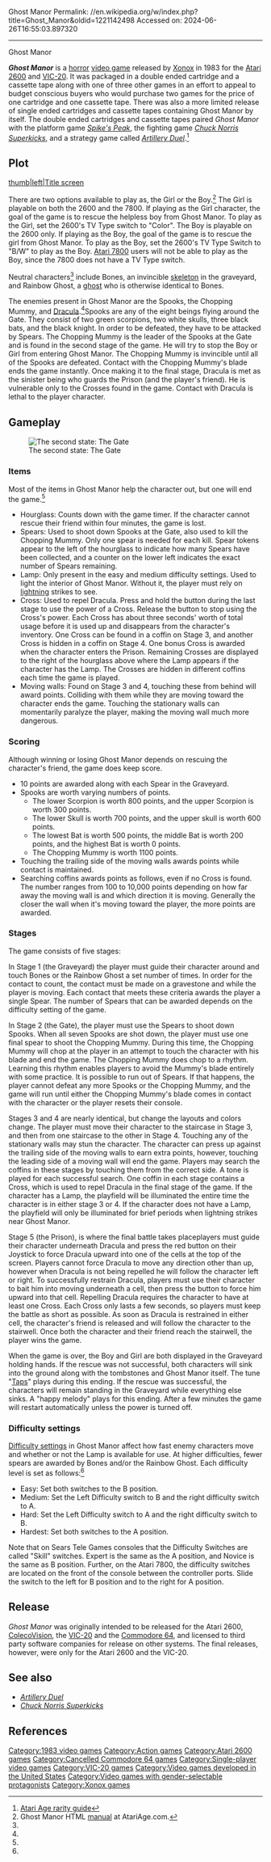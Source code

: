Ghost Manor
Permalink: //en.wikipedia.org/w/index.php?title=Ghost_Manor&oldid=1221142498
Accessed on: 2024-06-26T16:55:03.897320



------
Ghost Manor
{{About|the video game|the comic book|Ghost Manor (comics)}}
{{multiple issues|
{{unreliable sources|date=August 2013}}
{{manual|date=July 2015}}
}}

{{Infobox video game
|image =
|caption =
|developer = [[Xonox]]
|publisher = Xonox
|designer = 
|released = {{vgrelease|NA|1983|PAL|1983}}
|genre = [[Action game|Action]]
|modes = [[Single-player video game|Single-player]]
|platforms = [[Atari 2600]], [[VIC-20]]
}}

'''''Ghost Manor''''' is a [[Survival horror|horror]] [[video game]] released by [[Xonox]] in 1983 for the [[Atari 2600]] and [[VIC-20]].  It was packaged in a double ended cartridge and a cassette tape along with one of three other games in an effort to appeal to budget conscious buyers who would purchase two games for the price of one cartridge and one cassette tape. There was also a more limited release of single ended cartridges and cassette tapes containing Ghost Manor by itself. The double ended cartridges and cassette tapes paired ''Ghost Manor'' with the platform game ''[[Spike's Peak]]'', the fighting game ''[[Chuck Norris Superkicks]]'', and a strategy game called ''[[Artillery Duel]]''.<ref name="AA_rarity_guide">[http://www.atariage.com/software_list.html?SystemID=2600 Atari Age rarity guide]</ref>

==Plot==
[[image:Ghost Manor Title.png|thumb|left|Title screen]]

There are two options available to play as, the Girl or the Boy.<ref name="ghost_manor_instructions">Ghost Manor HTML [http://www.atariage.com/manual_html_page.html?SoftwareLabelID=207 manual] {{Webarchive|url=https://web.archive.org/web/20060116155228/http://www.atariage.com/manual_html_page.html?SoftwareLabelID=207 |date=2006-01-16 }} at AtariAge.com.</ref> The Girl is playable on both the 2600 and the 7800. If playing as the Girl character, the goal of the game is to rescue the helpless boy from Ghost Manor.  To play as the Girl, set the 2600's TV Type switch to "Color". The Boy is playable on the 2600 only. If playing as the Boy, the goal of the game is to rescue the girl from Ghost Manor. To play as the Boy, set the 2600's TV Type Switch to "B/W" to play as the Boy.  [[Atari 7800]] users will not be able to play as the Boy, since the 7800 does not have a TV Type switch.

Neutral characters<ref name="ghost_manor_instructions" /> include Bones, an invincible [[skeleton (undead)|skeleton]] in the graveyard, and Rainbow Ghost, a [[ghost]] who is otherwise identical to Bones.

The enemies present in Ghost Manor are the Spooks, the Chopping Mummy, and [[Count Dracula|Dracula]].<ref name="ghost_manor_instructions" />Spooks are any of the eight beings flying around the Gate.  They consist of two green scorpions, two white skulls, three black bats, and the black knight.  In order to be defeated, they have to be attacked by Spears. The Chopping Mummy is the leader of the Spooks at the Gate and is found in the second stage of the game. He will try to stop the Boy or Girl from entering Ghost Manor.  The Chopping Mummy is invincible until all of the Spooks are defeated.  Contact with the Chopping Mummy's blade ends the game instantly. Once making it to the final stage, Dracula is met as the sinister being who guards the Prison (and the player's friend).  He is vulnerable only to the Crosses found in the game.  Contact with Dracula is lethal to the player character.

==Gameplay==
[[File:Ghost_Manor_Screenshot.png|thumb|The second state: The Gate]]

===Items===
Most of the items in Ghost Manor help the character out, but one will end the game.<ref name="ghost_manor_instructions" />
*Hourglass:  Counts down with the game timer. If the character cannot rescue their friend within four minutes, the game is lost.
*Spears:  Used to shoot down Spooks at the Gate, also used to kill the Chopping Mummy.  Only one spear is needed for each kill.  Spear tokens appear to the left of the hourglass to indicate how many Spears have been collected, and a counter on the lower left indicates the exact number of Spears remaining.
*Lamp:  Only present in the easy and medium difficulty settings.  Used to light the interior of Ghost Manor.  Without it, the player must rely on [[lightning]] strikes to see.
*Cross:  Used to repel Dracula.  Press and hold the button during the last stage to use the power of a Cross.  Release the button to stop using the Cross's power.  Each Cross has about three seconds' worth of total usage before it is used up and disappears from the character's inventory.  One Cross can be found in a coffin on Stage 3, and another Cross is hidden in a coffin on Stage 4.  One bonus Cross is awarded when the character enters the Prison.  Remaining Crosses are displayed to the right of the hourglass above where the Lamp appears if the character has the Lamp.  The Crosses are hidden in different coffins each time the game is played.
*Moving walls:  Found on Stage 3 and 4, touching these from behind will award points. Colliding with them while they are moving toward the character ends the game. Touching the stationary walls can momentarily paralyze the player, making the moving wall much more dangerous.

===Scoring===
Although winning or losing Ghost Manor depends on rescuing the character's friend, the game does keep score.
*10 points are awarded along with each Spear in the Graveyard.
*Spooks are worth varying numbers of points.
**The lower Scorpion is worth 800 points, and the upper Scorpion is worth 300 points.
**The lower Skull is worth 700 points, and the upper skull is worth 600 points.
**The lowest Bat is worth 500 points, the middle Bat is worth 200 points, and the highest Bat is worth 0 points.
**The Chopping Mummy is worth 1100 points.
*Touching the trailing side of the moving walls awards points while contact is maintained.
*Searching coffins awards points as follows, even if no Cross is found.  The number ranges from 100 to 10,000 points depending on how far away the moving wall is and which direction it is moving.  Generally the closer the wall when it's moving toward the player, the more points are awarded.

===Stages===
The game consists of five stages:

In Stage 1 (the Graveyard) the player must guide their character around and touch Bones or the Rainbow Ghost a set number of times.  In order for the contact to count, the contact must be made on a gravestone and while the player is moving.  Each contact that meets these criteria awards the player a single Spear.  The number of Spears that can be awarded depends on the difficulty setting of the game.

In Stage 2 (the Gate), the player must use the Spears to shoot down Spooks.  When all seven Spooks are shot down, the player must use one final spear to shoot the Chopping Mummy.  During this time, the Chopping Mummy will chop at the player in an attempt to touch the character with his blade and end the game.  The Chopping Mummy does chop to a rhythm.  Learning this rhythm enables players to avoid the Mummy's blade entirely with some practice.
It is possible to run out of Spears.  If that happens, the player cannot defeat any more Spooks or the Chopping Mummy, and the game will run until either the Chopping Mummy's blade comes in contact with the character or the player resets their console.

Stages 3 and 4 are nearly identical, but change the layouts and colors change. The player must move their character to the staircase in Stage 3, and then from one staircase to the other in Stage 4.  Touching any of the stationary walls may stun the character.  The character can press up against the trailing side of the moving walls to earn extra points, however, touching the leading side of a moving wall will end the game. Players may search the coffins in these stages by touching them from the correct side.  A tone is played for each successful search.  One coffin in each stage contains a Cross, which is used to repel Dracula in the final stage of the game. If the character has a Lamp, the playfield will be illuminated the entire time the character is in either stage 3 or 4.  If the character does not have a Lamp, the playfield will only be illuminated for brief periods when lightning strikes near Ghost Manor.

Stage 5 (the Prison), is where the final battle takes placeplayers must guide their character underneath Dracula and press the red button on their Joystick to force Dracula upward into one of the cells at the top of the screen.  Players cannot force Dracula to move any direction other than up, however when Dracula is not being repelled he will follow the character left or right.  To successfully restrain Dracula, players must use their character to bait him into moving underneath a cell, then press the button to force him upward into that cell.  Repelling Dracula requires the character to have at least one Cross.  Each Cross only lasts a few seconds, so players must keep the battle as short as possible.  As soon as Dracula is restrained in either cell, the character's friend is released and will follow the character to the stairwell.  Once both the character and their friend reach the stairwell, the player wins the game.

When the game is over, the Boy and Girl are both displayed in the Graveyard holding hands.  If the rescue was not successful, both characters will sink into the ground along with the tombstones and Ghost Manor itself.  The tune "[[Taps (bugle call)|Taps]]" plays during this ending.  If the rescue was successful, the characters will remain standing in the Graveyard while everything else sinks.  A "happy melody" plays for this ending.  After a few minutes the game will restart automatically unless the power is turned off.

===Difficulty settings===
[[Difficulty setting]]s in Ghost Manor affect how fast enemy characters move and whether or not the Lamp is available for use.  At higher difficulties, fewer spears are awarded by Bones and/or the Rainbow Ghost.  Each difficulty level is set as follows:<ref name="ghost_manor_instructions" />
*Easy:  Set both switches to the B position.
*Medium:  Set the Left Difficulty switch to B and the right difficulty switch to A.
*Hard:  Set the Left Difficulty switch to A and the right difficulty switch to B.
*Hardest:  Set both switches to the A position.

Note that on Sears Tele Games consoles that the Difficulty Switches are called "Skill" switches.  Expert is the same as the A position, and Novice is the same as B position.
Further, on the Atari 7800, the difficulty switches are located on the front of the console between the controller ports.  Slide the switch to the left for B position and to the right for A position.

==Release==
''Ghost Manor'' was originally intended to be released for the Atari 2600, [[ColecoVision]], the [[VIC-20]] and the [[Commodore 64]], and licensed to third party software companies for release on other systems.  The final releases, however, were only for the Atari 2600 and the VIC-20.{{Citation needed|date=July 2015}}

== See also ==
* ''[[Artillery Duel]]''
* ''[[Chuck Norris Superkicks]]''

==References==
{{reflist}}

{{Dracula}}

[[Category:1983 video games]]
[[Category:Action games]]
[[Category:Atari 2600 games]]
[[Category:Cancelled Commodore 64 games]]
[[Category:Single-player video games]]
[[Category:VIC-20 games]]
[[Category:Video games developed in the United States]]
[[Category:Video games with gender-selectable protagonists]]
[[Category:Xonox games]]